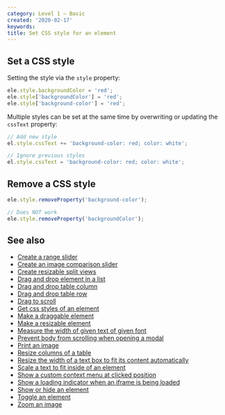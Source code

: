 ```yaml
---
category: Level 1 — Basic
created: '2020-02-17'
keywords:
title: Set CSS style for an element
---
```


## Set a CSS style

Setting the style via the `style` property:

```js
ele.style.backgroundColor = 'red';
ele.style['backgroundColor'] = 'red';
ele.style['background-color'] = 'red';
```

Multiple styles can be set at the same time by overwriting or updating the `cssText` property:

```js
// Add new style
el.style.cssText += 'background-color: red; color: white';

// Ignore previous styles
el.style.cssText = 'background-color: red; color: white';
```

## Remove a CSS style

```js
ele.style.removeProperty('background-color');

// Does NOT work
ele.style.removeProperty('backgroundColor');
```

## See also

-   [Create a range slider](https://phuoc.ng/collection/html-dom/create-a-range-slider/)
-   [Create an image comparison slider](https://phuoc.ng/collection/html-dom/create-an-image-comparison-slider/)
-   [Create resizable split views](https://phuoc.ng/collection/html-dom/create-resizable-split-views/)
-   [Drag and drop element in a list](https://phuoc.ng/collection/html-dom/drag-and-drop-element-in-a-list/)
-   [Drag and drop table column](https://phuoc.ng/collection/html-dom/drag-and-drop-table-column/)
-   [Drag and drop table row](https://phuoc.ng/collection/html-dom/drag-and-drop-table-row/)
-   [Drag to scroll](https://phuoc.ng/collection/html-dom/drag-to-scroll/)
-   [Get css styles of an element](https://phuoc.ng/collection/html-dom/get-css-styles-of-an-element/)
-   [Make a draggable element](https://phuoc.ng/collection/html-dom/make-a-draggable-element/)
-   [Make a resizable element](https://phuoc.ng/collection/html-dom/make-a-resizable-element/)
-   [Measure the width of given text of given font](https://phuoc.ng/collection/html-dom/measure-the-width-of-given-text-of-given-font/)
-   [Prevent body from scrolling when opening a modal](https://phuoc.ng/collection/html-dom/prevent-body-from-scrolling-when-opening-a-modal/)
-   [Print an image](https://phuoc.ng/collection/html-dom/print-an-image/)
-   [Resize columns of a table](https://phuoc.ng/collection/html-dom/resize-columns-of-a-table/)
-   [Resize the width of a text box to fit its content automatically](https://phuoc.ng/collection/html-dom/resize-the-width-of-a-text-box-to-fit-its-content-automatically/)
-   [Scale a text to fit inside of an element](https://phuoc.ng/collection/html-dom/scale-a-text-to-fit-inside-of-an-element/)
-   [Show a custom context menu at clicked position](https://phuoc.ng/collection/html-dom/show-a-custom-context-menu-at-clicked-position/)
-   [Show a loading indicator when an iframe is being loaded](https://phuoc.ng/collection/html-dom/show-a-loading-indicator-when-an-iframe-is-being-loaded/)
-   [Show or hide an element](https://phuoc.ng/collection/html-dom/show-or-hide-an-element/)
-   [Toggle an element](https://phuoc.ng/collection/html-dom/toggle-an-element/)
-   [Zoom an image](https://phuoc.ng/collection/html-dom/zoom-an-image/)
